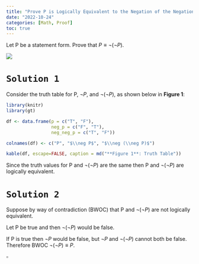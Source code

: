 ```yaml
---
title: "Prove P is Logically Equivalent to the Negation of the Negation of P"
date: "2022-10-24"
categories: [Math, Proof]
toc: true
---
```


Let P be a statement form. Prove that $P \equiv\neg (\neg P)$.

![](../../00_img/to-be-or-not-not-to-be.jpg)

# `Solution 1`

Consider the truth table for P, $\neg P$, and $\neg (\neg P)$, as shown below in **Figure 1**:

```r
library(knitr)
library(gt)

df <- data.frame(p = c("T", "F"),
                 neg_p = c("F", "T"),
                 neg_neg_p = c("T", "F"))

colnames(df) <- c("P", "$\\neg P$", "$\\neg (\\neg P)$")

kable(df, escape=FALSE, caption = md("**Figure 1**: Truth Table"))
```

Since the truth values for P and $\neg (\neg P)$ are the same then P and $\neg (\neg P)$ are logically equivalent.

# `Solution 2`

Suppose by way of contradiction (BWOC) that P and $\neg (\neg P)$ are not logically equivalent.

Let P be true and then $\neg (\neg P)$ would be false.

If P is true then $\neg P$ would be false, but $\neg P$ and $\neg (\neg P)$ cannot both be false. Therefore BWOC $\neg (\neg P)\equiv P$.

$\square$

